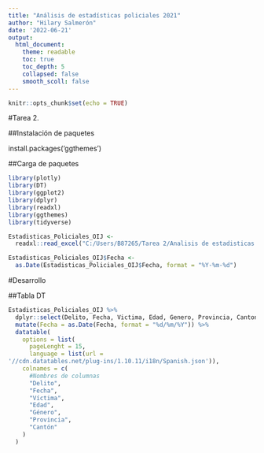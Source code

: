 ---
title: "Análisis de estadísticas policiales 2021"
author: "Hilary Salmerón"
date: '2022-06-21'
output: 
  html_document:
    theme: readable
    toc: true
    toc_depth: 5
    collapsed: false
    smooth_scoll: false
---

```{r setup, include=FALSE}
knitr::opts_chunk$set(echo = TRUE)
```

#Tarea 2.

##Instalación de paquetes

install.packages('ggthemes')

##Carga de paquetes

```{r Carga de paquetes necesarios, message=FALSE}
library(plotly)
library(DT)
library(ggplot2)
library(dplyr)
library(readxl)
library(ggthemes)
library(tidyverse)
```

```{r Carga datos, message=FALSE}
Estadisticas_Policiales_OIJ <-
  readxl::read_excel("C:/Users/B87265/Tarea 2/Analisis de estadisticas policiales 2021/estadisticaspoliciales2021.xls")

Estadisticas_Policiales_OIJ$Fecha <-
  as.Date(Estadisticas_Policiales_OIJ$Fecha, format = "%Y-%m-%d")
```

#Desarrollo

##Tabla DT

```{r Tabla DT, message=FALSE}
Estadisticas_Policiales_OIJ %>%
  dplyr::select(Delito, Fecha, Victima, Edad, Genero, Provincia, Canton) %>%
  mutate(Fecha = as.Date(Fecha, format = "%d/%m/%Y")) %>%
  datatable(
    options = list(
      pageLenght = 15,
      language = list(url = 
'//cdn.datatables.net/plug-ins/1.10.11/i18n/Spanish.json')),
    colnames = c(
      #Nombres de columnas
      "Delito",
      "Fecha",
      "Víctima",
      "Edad",
      "Género",
      "Provincia",
      "Cantón"
    )
  )

```

